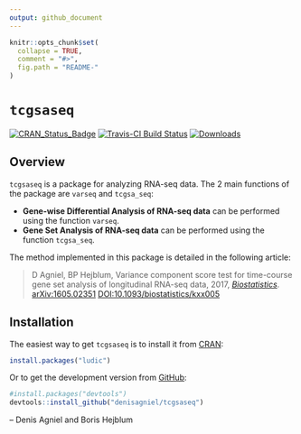 ```yaml
---
output: github_document
---
```


<!-- README.md is generated from README.Rmd. Please edit that file -->

```r
knitr::opts_chunk$set(
  collapse = TRUE,
  comment = "#>",
  fig.path = "README-"
)
```

# `tcgsaseq`

[![CRAN_Status_Badge](http://www.r-pkg.org/badges/version/tcgsaseq)](https://cran.r-project.org/package=tcgsaseq)
[![Travis-CI Build Status](https://travis-ci.org/denisagniel/tcgsaseq.svg?branch=master)](https://travis-ci.org/denisagniel/tcgsaseq)
[![Downloads](https://cranlogs.r-pkg.org/badges/tcgsaseq?color=blue)](https://www.r-pkg.org/pkg/tcgsaseq)


## Overview

`tcgsaseq` is a package for analyzing RNA-seq data. The 2 main functions of the package are `varseq` and `tcgsa_seq`: 

* **Gene-wise Differential Analysis of RNA-seq data** can be performed using the function `varseq`. 
* **Gene Set Analysis of RNA-seq data** can be performed using the function `tcgsa_seq`. 

The method implemented in this package is detailed in the following article:

> D Agniel, BP Hejblum, Variance component score test for time-course gene set analysis of
longitudinal RNA-seq data, 2017, [*Biostatistics*](https://doi.org/10.1093/biostatistics/kxx005). [arXiv:1605.02351](https://arxiv.org/abs/1605.02351v4) [DOI:10.1093/biostatistics/kxx005](https://doi.org/10.1093/biostatistics/kxx005)


## Installation


The easiest way to get `tcgsaseq` is to install it from [CRAN](https://cran.r-project.org/package=tcgsaseq):
```r
install.packages("ludic")
```

Or to get the development version from [GitHub](https://github.com/denisagniel/tcgsaseq):
```r
#install.packages("devtools")
devtools::install_github("denisagniel/tcgsaseq")
```

 -- Denis Agniel and Boris Hejblum
